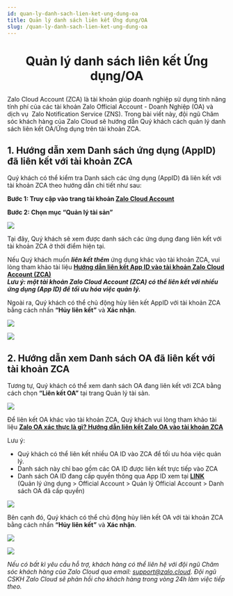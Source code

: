 ```yaml
---
id: quan-ly-danh-sach-lien-ket-ung-dung-oa
title: Quản lý danh sách liên kết Ứng dụng/OA
slug: /quan-ly-danh-sach-lien-ket-ung-dung-oa
---
```


# <p align="center">Quản lý danh sách liên kết Ứng dụng/OA</p>

Zalo Cloud Account (ZCA) là tài khoản giúp doanh nghiệp sử dụng tính năng tính phí của các tài khoản Zalo Official Account - Doanh Nghiệp (OA) và dịch vụ  Zalo Notification Service (ZNS). Trong bài viết này, đội ngũ Chăm sóc khách hàng của Zalo Cloud sẽ hướng dẫn Quý khách cách quản lý danh sách liên kết OA/Ứng dụng trên tài khoản ZCA.

## 1. Hướng dẫn xem Danh sách ứng dụng (AppID) đã liên kết với tài khoản ZCA

Quý khách có thể kiểm tra Danh sách các ứng dụng (AppID) đã liên kết với tài khoản ZCA theo hướng dẫn chi tiết như sau:

**Bước 1: Truy cập vào trang tài khoản [**Zalo Cloud Account**](https://account.zalo.cloud/spending/overview)**

**Bước 2: Chọn mục “Quản lý tài sản”**

![](https://stc-oa.zdn.vn/uploads/25aae0d90ca3d3b0f2ab586562e1782b.png)

Tại đây, Quý khách sẽ xem được danh sách các ứng dụng đang liên kết với tài khoản ZCA ở thời điểm hiện tại.

Nếu Quý khách muốn _**liên kết thêm**_ ứng dụng khác vào tài khoản ZCA, vui lòng tham khảo tài liệu [**Hướng dẫn liên kết App ID vào tài khoản Zalo Cloud Account (ZCA)**](https://zalo.cloud/blog/huong-dan-lien-ket-app-id-vao-tai-khoan-zalo-cloud-account-zca/vvurnnpbnqgn8dzbrv)   
_**Lưu ý: một tài khoản Zalo Cloud Account (ZCA) có thể liên kết với nhiều ứng dụng (App ID) để tối ưu hóa việc quản lý.**_

Ngoài ra, Quý khách có thể chủ động hủy liên kết AppID với tài khoản ZCA bằng cách nhấn **“Hủy liên kết”** và **Xác nhận**.

![](https://stc-oa.zdn.vn/uploads/86a607cc7d9ef2121d73dbf292755be4.png)

![](https://stc-oa.zdn.vn/uploads/b89c78eb44a6b4cd5305429ffa364921.png)

## 2. Hướng dẫn xem Danh sách OA đã liên kết với tài khoản ZCA

Tương tự, Quý khách có thể xem danh sách OA đang liên kết với ZCA bằng cách chọn **“Liên kết OA”** tại trang Quản lý tài sản.

![](https://stc-oa.zdn.vn/uploads/413e3898fad09ae06d1974dc34cedaa5.png)

Để liên kết OA khác vào tài khoản ZCA, Quý khách vui lòng tham khảo tài liệu [**Zalo OA xác thực là gì? Hướng dẫn liên kết Zalo OA vào tài khoản ZCA**](https://zalo.cloud/blog/zalo-oa-xac-thuc-la-gi-huong-dan-lien-ket-zalo-oa-vao-tai-khoan-zca-/kguqjeadm9y4bnaya)

Lưu ý:

- Quý khách có thể liên kết nhiều OA ID vào ZCA để tối ưu hóa việc quản lý.
- Danh sách này chỉ bao gồm các OA ID được liên kết trực tiếp vào ZCA
- Danh sách OA ID đang cấp quyền thông qua App ID xem tại [**LINK**](https://developers.zalo.me/app/oa/manage)  
  (Quản lý ứng dụng > Official Account > Quản lý Official Account > Danh sách OA đã cấp quyền)

![](https://stc-oa.zdn.vn/uploads/f93860adca0b647c8c477dba0a8c1602.png)

Bên cạnh đó, Quý khách có thể chủ động hủy liên kết OA với tài khoản ZCA bằng cách nhấn **“Hủy liên kết”** và **Xác nhận**.

![](https://stc-oa.zdn.vn/uploads/b01c6ce6f70aeb154beb73adca29cb29.png)

![](https://stc-oa.zdn.vn/uploads/be621ca6032696081f032b1074457c17.png)

_Nếu có bất kì yêu cầu hỗ trợ, khách hàng có thể liên hệ với đội ngũ Chăm sóc khách hàng của Zalo Cloud qua email:_ [_support@zalo.cloud_](mailto:support@zalo.cloud)_. Đội ngũ CSKH Zalo Cloud sẽ phản hồi cho khách hàng trong vòng 24h làm việc tiếp theo._
